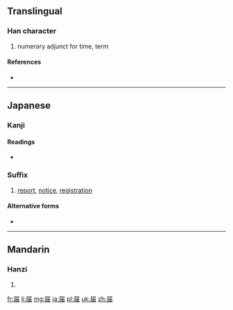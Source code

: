 {{also|屆}}
==Translingual==

===Han character===
{{Han char|rn=44|rad=尸|as=05|sn=8|four=|canj=尸中田 (SLW)|ids=⿸[[尸]][[由]]}}

# numerary adjunct for time, term

====References====
* {{Han ref|kx=0301.141|dkj=07667|dj=0597.120|hdz=20969.050|uh=5C4A|ud=23626}}

----

==Japanese==

===Kanji===
{{ja-kanji|grade=6|rs=尸05}}

====Readings====
* {{ja-readings|on=[[かい]] (kai)|kun=[[とどける]] (todokeru), [[とどく]] (todoku), [[とどけ]] (todoke)}}

===Suffix===
{{ja-pos|k|suffix|hira=とどけ|rom=-todoke}} 

# [[report]], [[notice]], [[registration]]

====Alternative forms====
* {{l|ja|届け}}

----

==Mandarin==

===Hanzi===
{{cmn-hanzi|tra=屆|pin=[[jiè]] ([[jie4]])|wg=chieh<sup>4</sup>}}

# {{defn|lang=cmn|sort=尸05}}

[[fr:届]]
[[li:届]]
[[mg:届]]
[[ja:届]]
[[pl:届]]
[[uk:届]]
[[zh:届]]